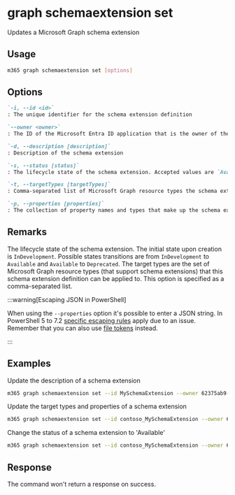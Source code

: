 
# graph schemaextension set

Updates a Microsoft Graph schema extension

## Usage

```sh
m365 graph schemaextension set [options]
```

## Options

```md definition-list
`-i, --id <id>`
: The unique identifier for the schema extension definition

`--owner <owner>`
: The ID of the Microsoft Entra ID application that is the owner of the schema extension

`-d, --description [description]`
: Description of the schema extension

`-s, --status [status]`
: The lifecycle state of the schema extension. Accepted values are `Available` or `Deprecated`

`-t, --targetTypes [targetTypes]`
: Comma-separated list of Microsoft Graph resource types the schema extension targets

`-p, --properties [properties]`
: The collection of property names and types that make up the schema extension definition formatted as a JSON string
```

<Global />

## Remarks

The lifecycle state of the schema extension. The initial state upon creation is `InDevelopment`.
Possible states transitions are from `InDevelopment` to `Available` and `Available` to `Deprecated`.
The target types are the set of Microsoft Graph resource types (that support schema extensions) that this schema extension definition can be applied to. This option is specified as a comma-separated list.

:::warning[Escaping JSON in PowerShell]

When using the `--properties` option it's possible to enter a JSON string. In PowerShell 5 to 7.2 [specific escaping rules](./../../../user-guide/using-cli.mdx#escaping-double-quotes-in-powershell) apply due to an issue. Remember that you can also use [file tokens](./../../../user-guide/using-cli.mdx#passing-complex-content-into-cli-options) instead.

:::

## Examples

 Update the description of a schema extension

```sh
m365 graph schemaextension set --id MySchemaExtension --owner 62375ab9-6b52-47ed-826b-58e47e0e304b --description "My schema extension" 
```

Update the target types and properties of a schema extension

```sh
m365 graph schemaextension set --id contoso_MySchemaExtension --owner 62375ab9-6b52-47ed-826b-58e47e0e304b --targetTypes "Group,User" --properties '[{"name":"myProp1","type":"Integer"},{"name":"myProp2","type":"String"}]'
```

Change the status of a schema extension to 'Available'

```sh
m365 graph schemaextension set --id contoso_MySchemaExtension --owner 62375ab9-6b52-47ed-826b-58e47e0e304b --status Available
```

## Response

The command won't return a response on success.
